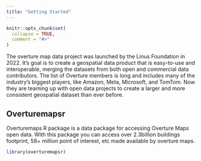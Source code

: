```yaml
---
title: "Getting Started"
---
```


```r
knitr::opts_chunk$set(
  collapse = TRUE,
  comment = "#>"
)
```

The overture map data project was launched by the Linus Foundation in 2022. It's goal is to create a geospatial data product that is easy-to-use and interoperable, merging the datasets from both open and commercial data contributors. The list of Overture members is long and includes many of the industry’s biggest players, like Amazon, Meta, Microsoft, and TomTom. Now they are teaming up with open data projects to create a larger and more consistent geospatial dataset than ever before.

## Overturemapsr
Overturemaps R package is a data package for accessing Overture Maps open data. With this package you can access over 2.3billion buildings footprint, 58+ million point of interest, etc made available by overture maps. 

```r
library(overturemapsr)
```

